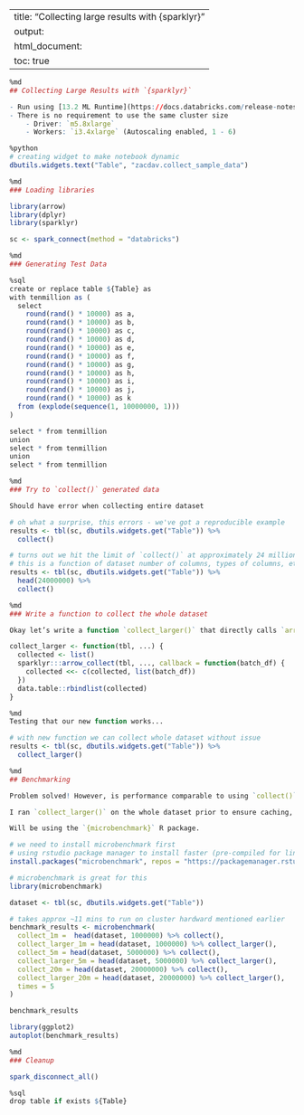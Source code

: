 
---
title: "Collecting large results with {sparklyr}"
output:
  html_document:
    toc: true
---


```r
%md
## Collecting Large Results with `{sparklyr}`

- Run using [13.2 ML Runtime](https://docs.databricks.com/release-notes/runtime/13.2ml.html)
- There is no requirement to use the same cluster size
    - Driver: `m5.8xlarge`
    - Workers: `i3.4xlarge` (Autoscaling enabled, 1 - 6)
```


```r
%python
# creating widget to make notebook dynamic
dbutils.widgets.text("Table", "zacdav.collect_sample_data")
```


```r
%md
### Loading libraries
```


```r
library(arrow)
library(dplyr)
library(sparklyr)

sc <- spark_connect(method = "databricks")
```


```r
%md
### Generating Test Data
```


```r
%sql
create or replace table ${Table} as
with tenmillion as (
  select
    round(rand() * 10000) as a,
    round(rand() * 10000) as b,
    round(rand() * 10000) as c,
    round(rand() * 10000) as d,
    round(rand() * 10000) as e,
    round(rand() * 10000) as f,
    round(rand() * 10000) as g,
    round(rand() * 10000) as h,
    round(rand() * 10000) as i,
    round(rand() * 10000) as j,
    round(rand() * 10000) as k
  from (explode(sequence(1, 10000000, 1)))
)

select * from tenmillion
union 
select * from tenmillion
union
select * from tenmillion
```


```r
%md
### Try to `collect()` generated data

Should have error when collecting entire dataset
```


```r
# oh what a surprise, this errors - we've got a reproducible example
results <- tbl(sc, dbutils.widgets.get("Table")) %>%
  collect()
```


```r
# turns out we hit the limit of `collect()` at approximately 24 million rows
# this is a function of dataset number of columns, types of columns, etc
results <- tbl(sc, dbutils.widgets.get("Table")) %>%
  head(24000000) %>%
  collect()
```


```r
%md
### Write a function to collect the whole dataset

Okay let’s write a function `collect_larger()` that directly calls `arrow_collect()` and specifies a callback that appends each batch to a list and combine it.
```


```r
collect_larger <- function(tbl, ...) {
  collected <- list()
  sparklyr:::arrow_collect(tbl, ..., callback = function(batch_df) {
    collected <<- c(collected, list(batch_df))
  })
  data.table::rbindlist(collected)
}
```


```r
%md
Testing that our new function works...
```


```r
# with new function we can collect whole dataset without issue
results <- tbl(sc, dbutils.widgets.get("Table")) %>%
  collect_larger()
```


```r
%md
## Benchmarking

Problem solved! However, is performance comparable to using `collect()`?

I ran `collect_larger()` on the whole dataset prior to ensure caching, this ensures that I’m not measuring time spent scanning data.

Will be using the `{microbenchmark}` R package.
```


```r
# we need to install microbenchmark first
# using rstudio package manager to install faster (pre-compiled for linux)
install.packages("microbenchmark", repos = "https://packagemanager.rstudio.com/all/__linux__/focal/latest")
```


```r
# microbenchmark is great for this
library(microbenchmark)

dataset <- tbl(sc, dbutils.widgets.get("Table"))

# takes approx ~11 mins to run on cluster hardward mentioned earlier
benchmark_results <- microbenchmark(
  collect_1m =  head(dataset, 1000000) %>% collect(),
  collect_larger_1m = head(dataset, 1000000) %>% collect_larger(),
  collect_5m = head(dataset, 5000000) %>% collect(),
  collect_larger_5m = head(dataset, 5000000) %>% collect_larger(),
  collect_20m = head(dataset, 20000000) %>% collect(),
  collect_larger_20m = head(dataset, 20000000) %>% collect_larger(),
  times = 5
)
```


```r
benchmark_results
```


```r
library(ggplot2)
autoplot(benchmark_results)
```


```r
%md
### Cleanup
```


```r
spark_disconnect_all()
```


```r
%sql
drop table if exists ${Table}
```

